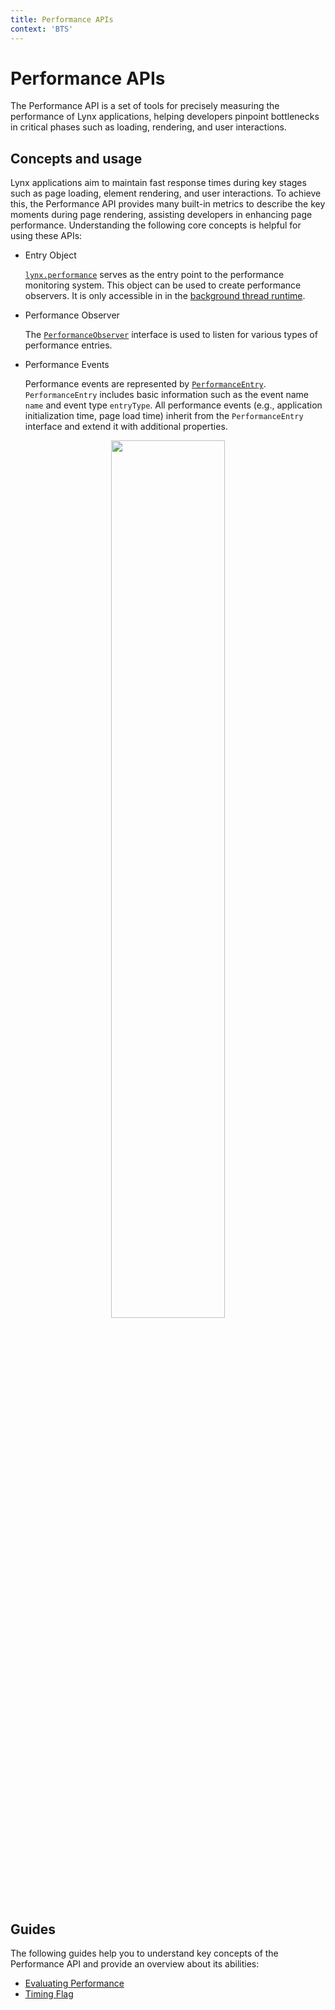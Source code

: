 ```yaml
---
title: Performance APIs
context: 'BTS'
---
```


# Performance APIs

The Performance API is a set of tools for precisely measuring the performance of Lynx applications, helping developers pinpoint bottlenecks in critical phases such
as loading, rendering, and user interactions.

## Concepts and usage

Lynx applications aim to maintain fast response times during key stages such as page loading, element rendering, and user interactions. To achieve this, the
Performance API provides many built-in metrics to describe the key moments during page rendering, assisting developers in enhancing page performance. Understanding
the following core concepts is helpful for using these APIs:

- Entry Object

  [`lynx.performance`](api/lynx-api/lynx/lynx-performance) serves as the entry point to the performance monitoring system. This object can be used to create
  performance observers. It is only accessible in in the [background thread runtime](guide/spec#background-thread-runtime).

- Performance Observer

  The [`PerformanceObserver`](api/lynx-api/performance-api/performance-observer) interface is used to listen for various types of performance entries.

- Performance Events

  Performance events are represented by [`PerformanceEntry`](api/lynx-api/performance-api/performance-entry). `PerformanceEntry` includes basic information such as
  the event name `name` and event type `entryType`. All performance events (e.g., application initialization time, page load time) inherit from the `PerformanceEntry`
  interface and extend it with additional properties.

<center>
  <img width="60%" src="/assets/doc/performance-api.png" />
</center>

## Guides

The following guides help you to understand key concepts of the Performance API and provide an overview about its abilities:

- [Evaluating Performance](guide/performance/evaluating-performance)
- [Timing Flag](guide/performance/timing-flag)
